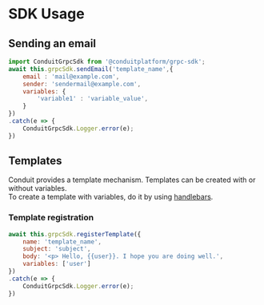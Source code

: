 # SDK Usage


## Sending an email


```jsx title="Send an email"
import ConduitGrpcSdk from '@conduitplatform/grpc-sdk';
await this.grpcSdk.sendEmail('template_name',{
    email : 'mail@example.com',
    sender: 'sendermail@example.com',
    variables: {
        'variable1' : 'variable_value',
    }
})
.catch(e => {
    ConduitGrpcSdk.Logger.error(e);
})
```

## Templates
Conduit provides a template mechanism. Templates can be created with or without variables.<br/>
To create a template with variables, do it by using [handlebars](https://handlebarsjs.com/guide/).

### Template registration

```jsx title="Template registration"
await this.grpcSdk.registerTemplate({
    name: 'template_name',
    subject: 'subject',
    body: '<p> Hello, {{user}}. I hope you are doing well.',
    variables: ['user']
})
.catch(e => {
    ConduitGrpcSdk.Logger.error(e);
})
```